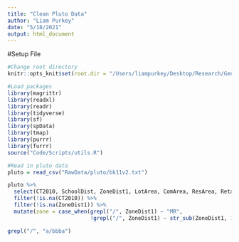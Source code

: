 ```yaml
---
title: "Clean Pluto Data"
author: "Liam Purkey"
date: "5/18/2021"
output: html_document
---
```


#Setup File

```r
#Change root directory
knitr::opts_knit$set(root.dir = "/Users/liampurkey/Desktop/Research/Gentrification")
```

```r
#Load packages
library(magrittr)
library(readxl)
library(readr)
library(tidyverse)
library(sf)
library(spData)
library(tmap)
library(purrr)
library(furrr)
source("Code/Scripts/utils.R")
```

```r
#Read in pluto data
pluto = read_csv("RawData/pluto/bk11v2.txt")
```

```r
pluto %>%
  select(CT2010, SchoolDist, ZoneDist1, LotArea, ComArea, ResArea, RetailArea) %>%
  filter(!is.na(CT2010)) %>%
  filter(!is.na(ZoneDist1)) %>%
  mutate(zone = case_when(grepl("/", ZoneDist1) ~ "MR",
                          !grepl("/", ZoneDist1) ~ str_sub(ZoneDist1, 1, 1))) 
```
```r
grepl("/", "a/bbba")
```



